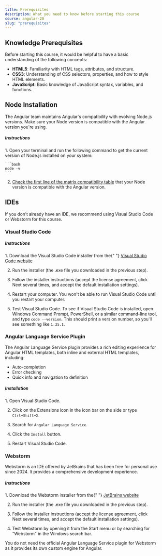 ```yaml
---
title: Prerequisites
description: What you need to know before starting this course
course: angular-20
slug: "prerequisites"
---
```



## Knowledge Prerequisites

Before starting this course, it would be helpful to have a basic understanding of the following concepts:
- **HTML5**: Familiarity with HTML tags, attributes, and structure.
- **CSS3**: Understanding of CSS selectors, properties, and how to style HTML elements.
- **JavaScript**: Basic knowledge of JavaScript syntax, variables, and functions.

## Node Installation

The Angular team maintains Angular's compatibility with evolving Node.js versions.
Make sure your Node version is compatible with the Angular version you're using.

##### Instructions

<Steps>
1. Open your terminal and run the following command to get the current version of Node.js installed on your system:

    ```bash
    node -v
    ```

2. <a href="https://angular.dev/reference/versions#actively-supported-versions" target="_blank">Check the first line of the matrix compatibility table</a> that your Node version is compatible with the Angular version.
</Steps>

## IDEs

If you don't already have an IDE, we recommend using Visual Studio Code or Webstorm for this course.

### Visual Studio Code

##### Instructions

<Steps>
1. Download the Visual Studio Code installer from the{" "} <a href="https://code.visualstudio.com/" target="_blank">Visual Studio Code website</a>

2. Run the installer (the .exe file you downloaded in the previous step).

3. Follow the installer instructions (accept the license agreement, click Next several times, and accept the default installation settings).

4. Restart your computer. You won't be able to run Visual Studio Code until you restart your computer.

5. Test Visual Studio Code. To see if Visual Studio Code is installed, open Windows Command Prompt, PowerShell, or a similar command-line tool, and type `code --version`. This should print a version number, so you'll see something like `1.35.1`.

</Steps>

### Angular Language Service Plugin

The Angular Language Service plugin provides a rich editing experience for Angular HTML templates, both inline and external HTML templates, including:

- Auto-completion
- Error checking
- Quick info and navigation to definition

##### Installation

<Steps>
1. Open Visual Studio Code.

2. Click on the Extensions icon in the icon bar on the side or type `Ctrl+Shift+X`.

3. Search for `Angular Language Service`.

4. Click the `Install` button.

5. Restart Visual Studio Code.

</Steps>

### Webstorm

Webstorm is an IDE offered by JetBrains that has been free for personal use since 2024.
It provides a comprehensive development experience.

##### Instructions

<Steps>
1. Download the Webstorm installer from the{" "} <a href="https://www.jetbrains.com/webstorm/download/" target="_blank"> JetBrains website</a>

2. Run the installer (the .exe file you downloaded in the previous step).

3. Follow the installer instructions (accept the license agreement, click Next several times, and accept the default installation settings).

4. Test Webstorm by opening it from the Start menu or by searching for "Webstorm" in the Windows search bar.

</Steps>

<NotificationCard state="warning" title="Angular Language Service Plugin">
  You do not need the official Angular Language Service plugin for Webstorm as
  it provides its own custom engine for Angular.
</NotificationCard>
